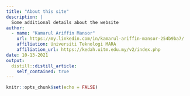 ```yaml
---
title: "About this site"
description: |
  Some additional details about the website
author: 
  - name: "Kamarul Ariffin Mansor"
    url: https://my.linkedin.com/in/kamarul-ariffin-mansor-254b9ba7/
    affiliation: Universiti Teknologi MARA
    affiliation_url: https://kedah.uitm.edu.my/v2/index.php
date: 10-13-2021
output: 
  distill::distill_article:
    self_contained: true
---
```


```r
knitr::opts_chunk$set(echo = FALSE)
```

